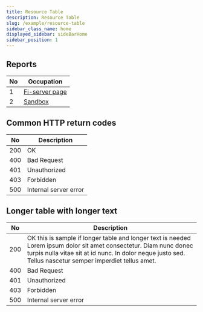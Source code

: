 ```yaml
---
title: Resource Table
description: Resource Table
slug: /example/resource-table
sidebar_class_name: home
displayed_sidebar: sideBarHome
sidebar_position: 1
---
```



## Reports

| No     | Occupation                                                                        |
| -------- | --------------------------------------------------------------------------------- |
| 1     |  <a href="/fi-server" className="blue-link">Fi-server page</a>                |
| 2     |  <a href="/sandbox" className="blue-link">Sandbox</a>          |

##  Common HTTP return codes

| No   | Description                           |
| ---- | ------------------------------------- |
| 200  | OK                                    |
| 400  | Bad Request                           |
| 401  | Unauthorized                          |
| 403  | Forbidden                             |
| 500  | Internal server error                 |


## Longer table with longer text
| No     | Description                                                            |
| -------- | --------------------------------------------------------------------------------- |
| 200     |  OK this is sample if longer table and longer text is needed Lorem ipsum dolor sit amet consectetur. Diam nunc donec turpis nulla vitae sit at id nunc. In dolor neque justo sed. Tellus nascetur semper imperdiet tellus amet.              |
| 400   |  Bad Request        |
| 401 |  Unauthorized                |
| 403 |  Forbidden                 |
| 500 |  Internal server error                  |



